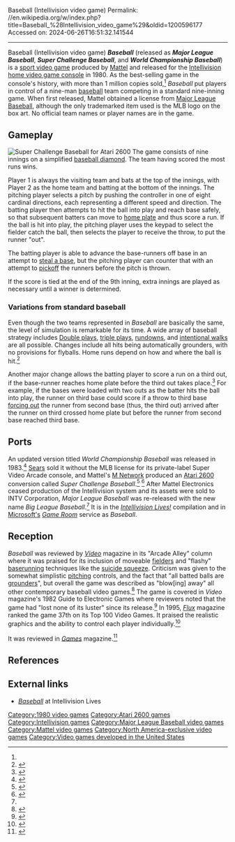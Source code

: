 Baseball (Intellivision video game)
Permalink: //en.wikipedia.org/w/index.php?title=Baseball_%28Intellivision_video_game%29&oldid=1200596177
Accessed on: 2024-06-26T16:51:32.141544



------
Baseball (Intellivision video game)
{{More citations needed|date=May 2015}}
{{Infobox video game
| title = Baseball 
| image = Baseball Intellivision cover.jpg
| caption= Intellivision cover art
| developer = [[Mattel]]
| publisher = Mattel
| designer = David Rolfe<ref name="INTVlives">{{cite web |url=http://intellivisiongames.com/gamepage.php?gameId=52 |title=Major League Baseball |work=IntellivisionLives.com |access-date=2010-06-10 |url-status=dead |archive-url=https://web.archive.org/web/20100211011551/http://www.intellivisiongames.com/gamepage.php?gameId=52 |archive-date=2010-02-11 }}</ref>
| released = {{vgrelease|NA|September 4, 1980<ref>{{Cite web|url=https://history.blueskyrangers.com/mattelelectronics/games/baseball.html|title=Major League® Baseball|website=Blue Sky Rangers}}</ref>}}
| genre = [[Sports video game|Sports]]
| modes = [[Multiplayer]]
| platforms = [[Intellivision]], [[Atari 2600]]
}}
'''''Baseball''''' (released as '''''Major League Baseball''''', '''''Super Challenge Baseball''''', and '''''World Championship Baseball''''') is a [[sport video game]] produced by [[Mattel]] and released for the [[Intellivision]] [[home video game console]] in 1980. As the best-selling game in the console's history, with more than 1 million copies sold,<ref name="INTVlives"/> ''Baseball'' put players in control of a nine-man [[baseball]] team competing in a standard nine-inning game. When first released, Mattel obtained a license from [[Major League Baseball]], although the only trademarked item used is the MLB logo on the box art. No official team names or player names are in the game.

==Gameplay==
[[File:Baseball_(Intellivision_video_game)_Screenshot.png|thumb|left|''Super Challenge Baseball'' for Atari 2600]]
The game consists of nine innings on a simplified [[baseball diamond]]. The team having scored the most runs wins.

Player 1 is always the visiting team and bats at the top of the innings, with Player 2 as the home team and batting at the bottom of the innings. The pitching player selects a pitch by pushing the controller in one of eight cardinal directions, each representing a different speed and direction. The batting player then attempts to hit the ball into play and reach base safely, so that subsequent batters can move to [[home plate]] and thus score a run. If the ball is hit into play, the pitching player uses the keypad to select the fielder catch the ball, then selects the player to receive the throw, to put the runner "out".

The batting player is able to advance the base-runners off base in an attempt to [[Stolen base|steal a base]], but the pitching player can counter that with an attempt to [[pickoff]] the runners before the pitch is thrown.

If the score is tied at the end of the 9th inning, extra innings are played as necessary until a winner is determined.

===Variations from standard baseball===
Even though the two teams represented in ''Baseball'' are basically the same, the level of simulation is remarkable for its time. A wide array of baseball strategy includes [[Double play]]s, [[triple play]]s, [[rundown]]s, and [[Intentional base on balls|intentional walk]]s are all possible. Changes include all hits being automatically grounders, with no provisions for flyballs. Home runs depend on how and where the ball is hit.<ref>{{cite magazine | magazine=JoyStik |title=Major League Baseball |date=December 1982 |volume=1 |issue=3 |pages=12–15 |publisher=Publications International, Ltd. |url=http://www.digitpress.com/library/magazines/joystik/joystik_dec82.pdf |accessdate=27 February 2021}}</ref>

Another major change allows the batting player to score a run on a third out, if the base-runner reaches home plate before the third out takes place.<ref>{{cite web|url=http://www.intellivisiongames.com/bluesky/games/instructions/sports/baseball.txt|title=''Major League Baseball'' instructions|work=IntellivisionLives.com|access-date=2010-06-10|archive-url=https://web.archive.org/web/20101030052923/http://www.intellivisiongames.com/bluesky/games/instructions/sports/baseball.txt|archive-date=2010-10-30|url-status=dead}}</ref> For example, if the bases were loaded with two outs as the batter hits the ball into play, the runner on third base could score if a throw to third base [[force play|forcing out]] the runner from second base (thus, the third out) arrived after the runner on third crossed home plate but before the runner from second base reached third base.

==Ports==
An updated version titled ''World Championship Baseball'' was released in 1983.<ref name="CHVG">{{Cite book | url={{google books | id=BzxTtml8Jq4C | page=225 | plainurl=yes}} | title=Classic Home Video Games, 1972-1984: A Complete Reference Guide|first=Brett|last=Weiss|date=December 20, 2011|publisher=McFarland|via=[[Google Books]] | access-date=June 29, 2021}}</ref> [[Sears]] sold it without the MLB license for its private-label Super Video Arcade console, and Mattel's [[M Network]] produced an [[Atari 2600]] conversion called ''Super Challenge Baseball''.<ref name="goodman1983spring">{{Cite magazine |last=Goodman |first=Danny |author-link=Danny Goodman |date=Spring 1983 |title=Home Video Games: Video Games Update |url=http://www.atarimagazines.com/cva/v1n1/vgupdate.php |magazine=Creative Computing Video & Arcade Games |page=32}}</ref>
<ref>{{cite web|url=http://www.gamefaqs.com/atari2600/585179-super-challenge-baseball|title=Super Challenge Baseball|work=GameFAQs.com|access-date=2010-06-10}}</ref> After Mattel Electronics ceased production of the Intellivision system and its assets were sold to INTV Corporation, ''Major League Baseball'' was re-released with the new name ''Big League Baseball''.<ref name="INTVlives"/> It is in the ''[[Intellivision Lives!]]'' compilation and in [[Microsoft|Microsoft's]] ''[[Game Room]]'' service as ''Baseball''.

==Reception==
''Baseball'' was reviewed by ''[[Video (magazine)|Video]]'' magazine in its "Arcade Alley" column where it was praised for its inclusion of moveable [[Baseball positions|fielders]] and "flashy" [[baserunning]] techniques like the [[Squeeze play (baseball)|suicide squeeze]]. Criticism was given to the somewhat simplistic [[Pitch (baseball)|pitching]] controls, and the fact that "all batted balls are [[ground ball|grounders]]", but overall the game was described as "blow[ing] away" all other contemporary baseball video games.<ref>{{cite magazine |last1= Kunkel |first1= Bill |author-link1= Bill Kunkel (gaming)|last2= Laney |first2= Frank |author-link2= Arnie Katz|date= August 1980 |title= Arcade Alley: Armchair Athletes - Sports, Mattel-Style | magazine= [[Video (magazine)|Video]]|publisher= Reese Communications|pages= 12, 92, and 93 |issn= 0147-8907}}</ref>{{rp|12, 92}} The game is covered in ''Video'' magazine's 1982 Guide to Electronic Games where reviewers noted that the game had "lost none of its luster" since its release.<ref>{{cite magazine |last1= Kunkel |first1= Bill |author-link1= Bill Kunkel (gaming)|last2= Katz |first2= Arnie |author-link2= Arnie Katz|date= November 1982 |title= Video's Guide to Electronic Games | magazine= [[Video (magazine)|Video]]|publisher= Reese Communications|volume= 6|issue= 8|pages= 47–56, 108|issn= 0147-8907}}</ref>{{rp|53}} In 1995, ''[[Flux (magazine)|Flux]]'' magazine ranked the game 37th on its Top 100 Video Games. It praised the realistic graphics and the ability to control each player individually.<ref>{{Cite magazine |date=April 1995 |title=Top 100 Video Games |url=https://archive.org/details/flux-issue-4/page/n29/mode/2up |magazine=[[Flux (magazine)|Flux]] |publisher=Harris Publications |issue=4 |pages=28}}</ref>

It was reviewed in ''[[Games (magazine)|Games]]'' magazine.<ref>{{cite web | url=https://archive.org/details/games-34-1982-december/page/n51/mode/2up | title=GAMES Magazine #34 | date=December 1982 }}</ref>

==References==
{{Reflist}}

==External links==
* [https://web.archive.org/web/20100211011551/http://www.intellivisiongames.com/gamepage.php?gameId=52 ''Baseball''] at Intellivision Lives

[[Category:1980 video games]]
[[Category:Atari 2600 games]]
[[Category:Intellivision games]]
[[Category:Major League Baseball video games]]
[[Category:Mattel video games]]
[[Category:North America-exclusive video games]]
[[Category:Video games developed in the United States]]